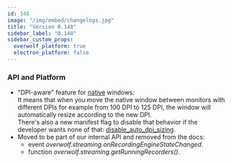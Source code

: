 ```yaml
---
id: 148
image: "/img/embed/changelogs.jpg"
title: "Version 0.148"
sidebar_label: "0.148"
sidebar_custom_props:
  overwolf_platform: true
  electron_platform: false
---
```


### API and Platform

* "DPI-aware" feature for [native](/topics/using-windows-api/windows-types#native-window) windows:  
  It means that when you move the native window between monitors with different DPIs for example from 100 DPI to 125 DPI, the window will automatically resize according to the new DPI.  
  There's also a new manifest flag to disable that behavior if the developer wants none of that: [disable_auto_dpi_sizing](/api/manifest#disable_auto_dpi_sizing).
* Moved to be part of our internal API and removed from the docs:
    * event *overwolf.streaming.onRecordingEngineStateChanged*.
    * function *overwolf.streaming.getRunningRecorders()*.

